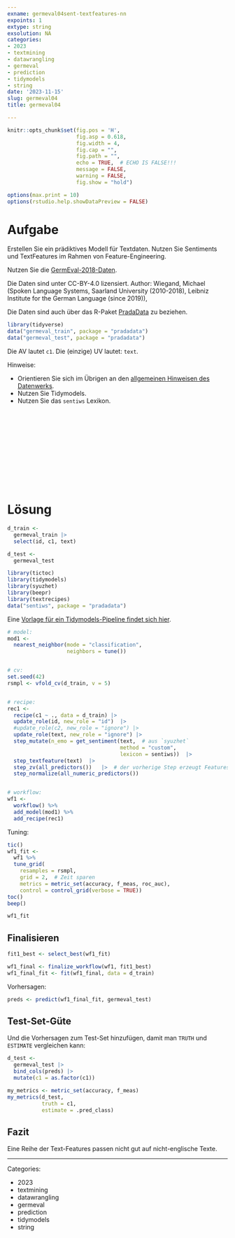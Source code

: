 ```yaml
---
exname: germeval04sent-textfeatures-nn
expoints: 1
extype: string
exsolution: NA
categories:
- 2023
- textmining
- datawrangling
- germeval
- prediction
- tidymodels
- string
date: '2023-11-15'
slug: germeval04
title: germeval04

---
```




```r
knitr::opts_chunk$set(fig.pos = 'H',
                      fig.asp = 0.618,
                      fig.width = 4,
                      fig.cap = "", 
                      fig.path = "",
                      echo = TRUE,  # ECHO IS FALSE!!!
                      message = FALSE,
                      warning = FALSE,
                      fig.show = "hold")

options(max.print = 10)
options(rstudio.help.showDataPreview = FALSE)
```



# Aufgabe

Erstellen Sie ein prädiktives Modell für Textdaten. Nutzen Sie Sentiments und TextFeatures im Rahmen von Feature-Engineering.

Nutzen Sie die [GermEval-2018-Daten](https://heidata.uni-heidelberg.de/dataset.xhtml?persistentId=doi:10.11588/data/0B5VML).

Die Daten sind unter CC-BY-4.0 lizensiert. Author: Wiegand, Michael (Spoken Language Systems, Saarland University (2010-2018), Leibniz Institute for the German Language (since 2019)),

Die Daten sind auch über das R-Paket [PradaData](https://github.com/sebastiansauer/pradadata/tree/master/data-raw/GermEval-2018-Data-master) zu beziehen.


```r
library(tidyverse)
data("germeval_train", package = "pradadata")
data("germeval_test", package = "pradadata")
```

Die AV lautet `c1`. Die (einzige) UV lautet: `text`.


Hinweise:

- Orientieren Sie sich im Übrigen an den [allgemeinen Hinweisen des Datenwerks](https://datenwerk.netlify.app/hinweise).
- Nutzen Sie Tidymodels.
- Nutzen Sie das `sentiws` Lexikon.





</br>
</br>
</br>
</br>
</br>
</br>
</br>
</br>
</br>
</br>

# Lösung


```r
d_train <-
  germeval_train |> 
  select(id, c1, text)
```


```r
d_test <-
  germeval_test
```


```r
library(tictoc)
library(tidymodels)
library(syuzhet)
library(beepr)
library(textrecipes)
data("sentiws", package = "pradadata")
```


Eine [Vorlage für ein Tidymodels-Pipeline findet sich hier](https://datenwerk.netlify.app/posts/tidymodels-vorlage2/tidymodels-vorlage2.html).

```r
# model:
mod1 <-
  nearest_neighbor(mode = "classification",
                   neighbors = tune())


# cv:
set.seed(42)
rsmpl <- vfold_cv(d_train, v = 5)


# recipe:
rec1 <-
  recipe(c1 ~ ., data = d_train) |> 
  update_role(id, new_role = "id")  |> 
  #update_role(c2, new_role = "ignore") |> 
  update_role(text, new_role = "ignore") |> 
  step_mutate(n_emo = get_sentiment(text,  # aus `syuzhet`
                                    method = "custom",
                                    lexicon = sentiws))  |>
  step_textfeature(text)  |> 
  step_zv(all_predictors())   |>  # der vorherige Step erzeugt Features ohne Varianz
  step_normalize(all_numeric_predictors()) 


# workflow:
wf1 <-
  workflow() %>% 
  add_model(mod1) %>% 
  add_recipe(rec1)

```


Tuning:

```r
tic()
wf1_fit <-
  wf1 %>% 
  tune_grid(
    resamples = rsmpl,
    grid = 2,  # Zeit sparen
    metrics = metric_set(accuracy, f_meas, roc_auc),
    control = control_grid(verbose = TRUE))
toc()
beep()
```




```r
wf1_fit
```

## Finalisieren

```r
fit1_best <- select_best(wf1_fit)
```

```r
wf1_final <- finalize_workflow(wf1, fit1_best)
wf1_final_fit <- fit(wf1_final, data = d_train)
```


Vorhersagen:

```r
preds <- predict(wf1_final_fit, germeval_test)
```


## Test-Set-Güte

Und die Vorhersagen zum Test-Set hinzufügen, damit man `TRUTH` und `ESTIMATE` vergleichen kann:

```r
d_test <-
  germeval_test |> 
  bind_cols(preds) |> 
  mutate(c1 = as.factor(c1))
```



```r
my_metrics <- metric_set(accuracy, f_meas)
my_metrics(d_test,
           truth = c1,
           estimate = .pred_class)
```


## Fazit

Eine Reihe der Text-Features passen nicht gut auf nicht-englische Texte.




---

Categories: 

- 2023
- textmining
- datawrangling
- germeval
- prediction
- tidymodels
- string

